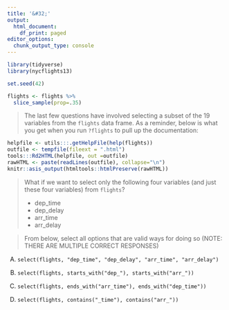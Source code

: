 ```yaml
---
title: '&#32;'
output:
  html_document:
    df_print: paged
editor_options: 
  chunk_output_type: console
---
```


```r

library(tidyverse)
library(nycflights13)

set.seed(42)

flights <- flights %>% 
  slice_sample(prop=.35)

```


> The last few questions have involved selecting a subset of the 19 variables from the `flights` data frame. As a reminder, below is what you get when you run `?flights` to pull up the documentation:

```r
helpfile <- utils:::.getHelpFile(help(flights))
outfile <- tempfile(fileext = ".html")
tools:::Rd2HTML(helpfile, out =outfile)
rawHTML <- paste(readLines(outfile), collapse="\n")
knitr::asis_output(htmltools::htmlPreserve(rawHTML))
```

> What if we want to select only the following four variables (and just these four variables) from `flights`?
>
- dep_time
- dep_delay
- arr_time
- arr_delay

> From below, select all options that are valid ways for doing so 
(NOTE: THERE ARE MULTIPLE CORRECT RESPONSES)

A) `select(flights, "dep_time", "dep_delay", "arr_time", "arr_delay")`

B) `select(flights, starts_with("dep_"), starts_with("arr_"))`

C) `select(flights, ends_with("arr_time"), ends_with("dep_time"))`

D) `select(flights, contains("_time"), contains("arr_"))`





